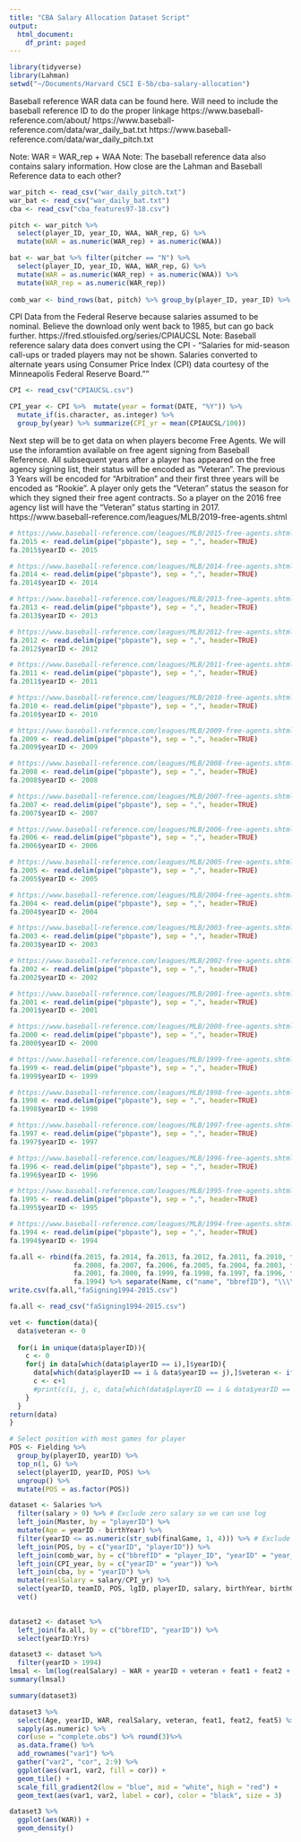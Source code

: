 ```yaml
---
title: "CBA Salary Allocation Dataset Script"
output:
  html_document:
    df_print: paged
---
```


```r
library(tidyverse)
library(Lahman)
setwd("~/Documents/Harvard CSCI E-5b/cba-salary-allocation")
```


Baseball reference WAR data can be found here. Will need to include the baseball reference ID to do the proper linkage
https://www.baseball-reference.com/about/
https://www.baseball-reference.com/data/war_daily_bat.txt
https://www.baseball-reference.com/data/war_daily_pitch.txt

Note: WAR = WAR_rep + WAA
Note: The baseball reference data also contains salary information. How close are the Lahman and Baseball Reference data to each other?

```r
war_pitch <- read_csv("war_daily_pitch.txt")
war_bat <- read_csv("war_daily_bat.txt")
cba <- read_csv("cba_features97-18.csv")
```


```r
pitch <- war_pitch %>%
  select(player_ID, year_ID, WAA, WAR_rep, G) %>%
  mutate(WAR = as.numeric(WAR_rep) + as.numeric(WAA))

bat <- war_bat %>% filter(pitcher == "N") %>%
  select(player_ID, year_ID, WAA, WAR_rep, G) %>%
  mutate(WAR = as.numeric(WAR_rep) + as.numeric(WAA)) %>%
  mutate(WAR_rep = as.numeric(WAR_rep))
  
comb_war <- bind_rows(bat, pitch) %>% group_by(player_ID, year_ID) %>% top_n(1, G)

```

CPI Data from the Federal Reserve because salaries assumed to be nominal. Believe the download only went back to 1985, but can go back further.
https://fred.stlouisfed.org/series/CPIAUCSL
Note: Baseball reference salary data does convert using the CPI  - "Salaries for mid-season call-ups or traded players may not be shown. Salaries converted to alternate years using Consumer Price Index (CPI) data courtesy of the Minneapolis Federal Reserve Board.""

```r
CPI <- read_csv("CPIAUCSL.csv")

CPI_year <- CPI %>%  mutate(year = format(DATE, "%Y")) %>% 
  mutate_if(is.character, as.integer) %>%
  group_by(year) %>% summarize(CPI_yr = mean(CPIAUCSL/100)) 
```

Next step will be to get data on when players become Free Agents. We will use the inforamtion available on free agent signing from Baseball Reference. All subsequent years after a player has appeared on the free agency signing list, their status will be encoded as "Veteran". The previous 3 Years will be encoded for "Arbitration" and their first three years will be encoded as "Rookie". A player only gets the "Veteran" status the season for which they signed their free agent contracts. So a player on the 2016 free agency list will have the "Veteran" status starting in 2017.
https://www.baseball-reference.com/leagues/MLB/2019-free-agents.shtml


```r
# https://www.baseball-reference.com/leagues/MLB/2015-free-agents.shtml
fa.2015 <- read.delim(pipe("pbpaste"), sep = ",", header=TRUE)
fa.2015$yearID <- 2015

# https://www.baseball-reference.com/leagues/MLB/2014-free-agents.shtml
fa.2014 <- read.delim(pipe("pbpaste"), sep = ",", header=TRUE)
fa.2014$yearID <- 2014

# https://www.baseball-reference.com/leagues/MLB/2013-free-agents.shtml
fa.2013 <- read.delim(pipe("pbpaste"), sep = ",", header=TRUE)
fa.2013$yearID <- 2013

# https://www.baseball-reference.com/leagues/MLB/2012-free-agents.shtml
fa.2012 <- read.delim(pipe("pbpaste"), sep = ",", header=TRUE)
fa.2012$yearID <- 2012

# https://www.baseball-reference.com/leagues/MLB/2011-free-agents.shtml
fa.2011 <- read.delim(pipe("pbpaste"), sep = ",", header=TRUE)
fa.2011$yearID <- 2011

# https://www.baseball-reference.com/leagues/MLB/2010-free-agents.shtml
fa.2010 <- read.delim(pipe("pbpaste"), sep = ",", header=TRUE)
fa.2010$yearID <- 2010

# https://www.baseball-reference.com/leagues/MLB/2009-free-agents.shtml
fa.2009 <- read.delim(pipe("pbpaste"), sep = ",", header=TRUE)
fa.2009$yearID <- 2009

# https://www.baseball-reference.com/leagues/MLB/2008-free-agents.shtml
fa.2008 <- read.delim(pipe("pbpaste"), sep = ",", header=TRUE)
fa.2008$yearID <- 2008

# https://www.baseball-reference.com/leagues/MLB/2007-free-agents.shtml
fa.2007 <- read.delim(pipe("pbpaste"), sep = ",", header=TRUE)
fa.2007$yearID <- 2007

# https://www.baseball-reference.com/leagues/MLB/2006-free-agents.shtml
fa.2006 <- read.delim(pipe("pbpaste"), sep = ",", header=TRUE)
fa.2006$yearID <- 2006

# https://www.baseball-reference.com/leagues/MLB/2005-free-agents.shtml
fa.2005 <- read.delim(pipe("pbpaste"), sep = ",", header=TRUE)
fa.2005$yearID <- 2005

# https://www.baseball-reference.com/leagues/MLB/2004-free-agents.shtml
fa.2004 <- read.delim(pipe("pbpaste"), sep = ",", header=TRUE)
fa.2004$yearID <- 2004

# https://www.baseball-reference.com/leagues/MLB/2003-free-agents.shtml
fa.2003 <- read.delim(pipe("pbpaste"), sep = ",", header=TRUE)
fa.2003$yearID <- 2003

# https://www.baseball-reference.com/leagues/MLB/2002-free-agents.shtml
fa.2002 <- read.delim(pipe("pbpaste"), sep = ",", header=TRUE)
fa.2002$yearID <- 2002

# https://www.baseball-reference.com/leagues/MLB/2001-free-agents.shtml
fa.2001 <- read.delim(pipe("pbpaste"), sep = ",", header=TRUE)
fa.2001$yearID <- 2001

# https://www.baseball-reference.com/leagues/MLB/2000-free-agents.shtml
fa.2000 <- read.delim(pipe("pbpaste"), sep = ",", header=TRUE)
fa.2000$yearID <- 2000

# https://www.baseball-reference.com/leagues/MLB/1999-free-agents.shtml
fa.1999 <- read.delim(pipe("pbpaste"), sep = ",", header=TRUE)
fa.1999$yearID <- 1999

# https://www.baseball-reference.com/leagues/MLB/1998-free-agents.shtml
fa.1998 <- read.delim(pipe("pbpaste"), sep = ",", header=TRUE)
fa.1998$yearID <- 1998

# https://www.baseball-reference.com/leagues/MLB/1997-free-agents.shtml
fa.1997 <- read.delim(pipe("pbpaste"), sep = ",", header=TRUE)
fa.1997$yearID <- 1997

# https://www.baseball-reference.com/leagues/MLB/1996-free-agents.shtml
fa.1996 <- read.delim(pipe("pbpaste"), sep = ",", header=TRUE)
fa.1996$yearID <- 1996

# https://www.baseball-reference.com/leagues/MLB/1995-free-agents.shtml
fa.1995 <- read.delim(pipe("pbpaste"), sep = ",", header=TRUE)
fa.1995$yearID <- 1995

# https://www.baseball-reference.com/leagues/MLB/1994-free-agents.shtml
fa.1994 <- read.delim(pipe("pbpaste"), sep = ",", header=TRUE)
fa.1994$yearID <- 1994

```

```r

fa.all <- rbind(fa.2015, fa.2014, fa.2013, fa.2012, fa.2011, fa.2010, fa.2009,
                fa.2008, fa.2007, fa.2006, fa.2005, fa.2004, fa.2003, fa.2002,
                fa.2001, fa.2000, fa.1999, fa.1998, fa.1997, fa.1996, fa.1995,
                fa.1994) %>% separate(Name, c("name", "bbrefID"), "\\\\") # Escape string headaches https://xkcd.com/1638/
write.csv(fa.all,"faSigning1994-2015.csv")

```
```r
fa.all <- read_csv("faSigning1994-2015.csv")
```

```r
vet <- function(data){
  data$veteran <- 0
  
  for(i in unique(data$playerID)){
    c <- 0
    for(j in data[which(data$playerID == i),]$yearID){
      data[which(data$playerID == i & data$yearID == j),]$veteran <- ifelse(c < 7, 0, 1)
      c <- c+1
      #print(c(i, j, c, data[which(data$playerID == i & data$yearID == j),]$veteran))
    }
  }
return(data)
}
```



```r
# Select position with most games for player
POS <- Fielding %>% 
  group_by(playerID, yearID) %>% 
  top_n(1, G) %>%
  select(playerID, yearID, POS) %>%
  ungroup() %>%
  mutate(POS = as.factor(POS))

dataset <- Salaries %>%
  filter(salary > 0) %>% # Exclude zero salary so we can use log
  left_join(Master, by = "playerID") %>%
  mutate(Age = yearID - birthYear) %>%
  filter(yearID <= as.numeric(str_sub(finalGame, 1, 4))) %>% # Exclude errors in salary table
  left_join(POS, by = c("yearID", "playerID")) %>%
  left_join(comb_war, by = c("bbrefID" = "player_ID", "yearID" = "year_ID")) %>%
  left_join(CPI_year, by = c("yearID" = "year")) %>%
  left_join(cba, by = "yearID") %>%
  mutate(realSalary = salary/CPI_yr) %>% 
  select(yearID, teamID, POS, lgID, playerID, salary, birthYear, birthCountry, nameFirst, nameLast, Age, WAA, WAR_rep, WAR, realSalary, bbrefID, feat1, feat2, feat3, feat4, feat5, feat6, feat7) %>%
  vet()
  
```

```r
dataset2 <- dataset %>%
  left_join(fa.all, by = c("bbrefID", "yearID")) %>% 
  select(yearID:Yrs)
```



```r
dataset3 <- dataset %>%
  filter(yearID > 1994)
lmsal <- lm(log(realSalary) ~ WAR + yearID + veteran + feat1 + feat2 + feat5 + feat7 , data = dataset3)
summary(lmsal)
```
```r
summary(dataset3)
```





```r
dataset3 %>% 
  select(Age, yearID, WAR, realSalary, veteran, feat1, feat2, feat5) %>% 
  sapply(as.numeric) %>%
  cor(use = "complete.obs") %>% round(3)%>% 
  as.data.frame() %>% 
  add_rownames("var1") %>%
  gather("var2", "cor", 2:9) %>%
  ggplot(aes(var1, var2, fill = cor)) +
  geom_tile() +
  scale_fill_gradient2(low = "blue", mid = "white", high = "red") +
  geom_text(aes(var1, var2, label = cor), color = "black", size = 3)
```





```r
dataset3 %>% 
  ggplot(aes(WAR)) +
  geom_density()
```



